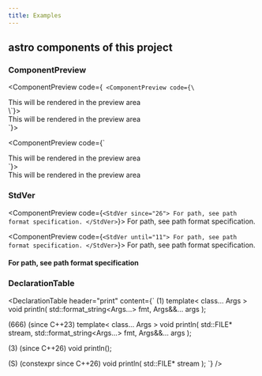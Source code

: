 ```yaml
---
title: Examples
---
```


## astro components of this project 


### ComponentPreview

<ComponentPreview code={`
<ComponentPreview code={\`
  <div>This will be rendered in the preview area</div>
\`}>
  <div>This will be rendered in the preview area</div>
</ComponentPreview>
`}>

<ComponentPreview code={`
  <div>This will be rendered in the preview area</div>
`}>
  <div>This will be rendered in the preview area</div>
</ComponentPreview>

</ComponentPreview>

### StdVer

<ComponentPreview code={`
<StdVer since="26">
 For path, see path format specification.
</StdVer>
`}>
<StdVer since="26">
For path, see path format specification.
</StdVer>
</ComponentPreview>

<ComponentPreview code={`
<StdVer until="11">
 For path, see path format specification.
</StdVer>
`}>
<StdVer until="11">
For path, see path format specification.
</StdVer>
</ComponentPreview>

#### For path, see <StdVer since="26" inline>path format specification</StdVer>

### DeclarationTable

<DeclarationTable header="print" content={`
(1)
template< class... Args >
void println( std::format_string<Args...> fmt, Args&&... args );

(666) (since C++23)
template< class... Args >
void println( std::FILE* stream,
              std::format_string<Args...> fmt, Args&&... args );

(3) (since C++26)
void println();

(S) (constexpr since C++26)
void println( std::FILE* stream );
`} />

